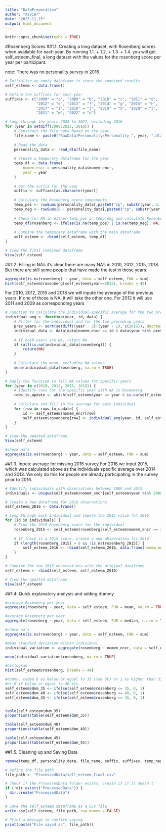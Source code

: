 ```yaml
---
title: "DataPreperation"
author: "Xavier"
date: "2023-11-15"
output: html_document
---
```


```r
knitr::opts_chunk$set(echo = TRUE)
```

#Rosenberg Scores 
##1.1. Creating a long dataset, with Rosenberg scores when available for each year. 
By running 1.1. + 1.2. + 1.3. + 1.4. you will get self_esteem_final, a long dataset with the values for the rosenberg score per year per participant.  

note: There was no personality survey in 2016

```r
# Initialize an empty dataframe to store the combined results
self_esteem <- data.frame()

# Define the suffixes for each year
suffixes <- c("2008" = "a", "2009" = "b", "2010" = "c", "2011" = "d", 
              "2012" = "e", "2013" = "f", "2014" = "g", "2015" = "h", 
              "2017" = "i", "2018" = "j", "2019" = "k", "2020" = "l", 
              "2021" = "m", "2022" = "n")

# Loop through the years 2008 to 2022, excluding 2016
for (year in setdiff(2008:2022, 2016)) {
    # Construct the file name based on the year
    file_name <- paste0("RawData/Personality/Personality_", year, ".dta")
    
    # Read the data
    personality_data <- read_dta(file_name)
    
    # Create a temporary dataframe for the year
    temp_df <- data.frame(
        nomem_encr = personality_data$nomem_encr,
        year = year
    )
    
    # Get the suffix for the year
    suffix <- suffixes[as.character(year)]
    
    # Calculate the Rosenberg score components
    temp_pos <- rowSums(personality_data[,paste0("cp", substr(year, 3, 4), suffix, c("070", "071", "073", "075", "076"))], na.rm = FALSE)
    temp_neg <- rowSums(8 - personality_data[,paste0("cp", substr(year, 3, 4), suffix, c("072", "074", "077", "078", "079"))], na.rm = FALSE)
    
    # Check for NA in either temp_pos or temp_neg and calculate Rosenberg score
    temp_df$rosenberg <- ifelse(is.na(temp_pos) | is.na(temp_neg), NA, temp_pos + temp_neg)
    
    # Combine the temporary dataframe with the main dataframe
    self_esteem <- rbind(self_esteem, temp_df)
}

# View the final combined dataframe
View(self_esteem)

```

##1.2. Filling in NA's
it's clear there are many NA's in 2010, 2012, 2015, 2018. But there are still some people that have made the test in those years. 
```r
aggregate(is.na(rosenberg) ~ year, data = self_esteem, FUN = sum)
hist(self_esteem$rosenberg[self_esteem$year==2015], breaks = 49)

```

For 2010, 2012, 2015 and 2018 we will inpute the average of the previous years. If one of those is NA, it will take the other one. For 2012 it will use 2011 and 2009 as corresponding years

```r
# Function to calculate the individual-specific average for the two previous years
individual_avg <- function(year, id, data) {
    # Filter for the individual and for the two preceding years
    prev_years <- sort(setdiff((year - 3):(year - 1), c(2016)), decreasing = TRUE)
    individual_data <- data[data$nomem_encr == id & data$year %in% prev_years, ]
    
    # If both years are NA, return NA
    if (all(is.na(individual_data$rosenberg))) {
        return(NA)
    }
    
    # Calculate the mean, excluding NA values
    mean(individual_data$rosenberg, na.rm = TRUE)
}

# Apply the function to fill NA values for specific years
for (year in c(2010, 2012, 2015, 2018)) {
    # Identify rows for the specific year with NA in Rosenberg
    rows_to_update <- which(self_esteem$year == year & is.na(self_esteem$rosenberg))
    
    # Calculate and fill in the average for each individual
    for (row in rows_to_update) {
        id <- self_esteem$nomem_encr[row]
        self_esteem$rosenberg[row] <- individual_avg(year, id, self_esteem)
    }
}

# View the updated dataframe
View(self_esteem)

#check na's 
aggregate(is.na(rosenberg) ~ year, data = self_esteem, FUN = sum)
```

##1.3. Inpute average for missing 2016 survey
For 2016 we input 2015, which was calculated above as the individuals specific average over 2014 and 2013.
We only do this for people are already participating in the survey prior to 2016. 


```r
# Identify individuals with observations between 2008 and 2015
individuals <- unique(self_esteem$nomem_encr[self_esteem$year %in% 2008:2015])

# Create a new dataframe for 2016 observations
self_esteem_2016 <- data.frame()

# Loop through each individual and impute the 2015 value for 2016
for (id in individuals) {
    # Find the 2015 Rosenberg score for the individual
    rosenberg_2015 <- self_esteem$rosenberg[self_esteem$nomem_encr == id & self_esteem$year == 2015]
    
    # If there is a 2015 score, create a new observation for 2016
    if (length(rosenberg_2015) > 0 && !is.na(rosenberg_2015)) {
        self_esteem_2016 <- rbind(self_esteem_2016, data.frame(nomem_encr = id, year = 2016, rosenberg = rosenberg_2015))
    }
}

# Combine the new 2016 observations with the original dataframe
self_esteem <- rbind(self_esteem, self_esteem_2016)

# View the updated dataframe
View(self_esteem)

```


##1.4. Quick explanatory analysis and adding dummy 
```r
#average Rosenberg per year
aggregate(rosenberg ~ year, data = self_esteem, FUN = mean, na.rm = TRUE)

#average Rosenberg per year
aggregate(rosenberg ~ year, data = self_esteem, FUN = median, na.rm = TRUE)

#check na's 
aggregate(is.na(rosenberg) ~ year, data = self_esteem, FUN = sum)

#mean standard deviation within individual 
individual_variation <- aggregate(rosenberg ~ nomem_encr, data = self_esteem, FUN = sd, na.rm = TRUE)

mean(individual_variation$rosenberg, na.rm = TRUE)

#histogram
hist(self_esteem$rosenberg, breaks = 49)

#dummy, coded 0 as below or equal to 35 (low SE) or 1 as higher than 35
#or 0 if below or equal to 40 etc.
self_esteem$dum_35 <- ifelse(self_esteem$rosenberg <= 35, 0, 1)
self_esteem$dum_40 <- ifelse(self_esteem$rosenberg <= 40, 0, 1)
self_esteem$dum_45 <- ifelse(self_esteem$rosenberg <= 45, 0, 1)


table(self_esteem$dum_35)
proportions(table(self_esteem$dum_35))

table(self_esteem$dum_40)
proportions(table(self_esteem$dum_40))

table(self_esteem$dum_45)
proportions(table(self_esteem$dum_45))

```


##1.5. Cleaning up and Saving Data
```r
remove(temp_df, personality_data, file_name, suffix, suffixes, temp_neg, temp_pos, year, id, individuals, rosenberg_2015, row, rows_to_update, individual_avg, self_esteem_2016, individual_variation)

# Define the file path
file_path <- "ProcessedData/self_esteem_final.csv"

# Check if the ProcessedData folder exists, create it if it doesn't
if (!dir.exists("ProcessedData")) {
  dir.create("ProcessedData")
}

# Save the self_esteem dataframe as a CSV file
write.csv(self_esteem, file_path, row.names = FALSE)

# Print a message to confirm saving
print(paste("File saved as", file_path))

```

